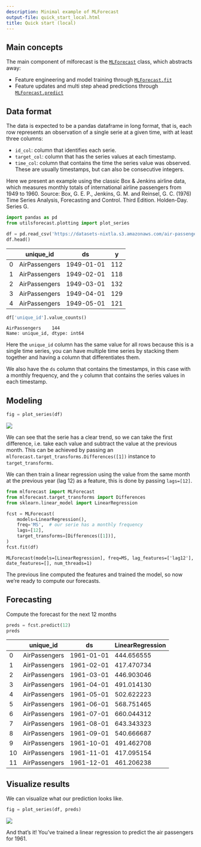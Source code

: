 ```yaml
---
description: Minimal example of MLForecast
output-file: quick_start_local.html
title: Quick start (local)
---
```



## Main concepts

The main component of mlforecast is the
[`MLForecast`](forecast.html#mlforecast)
class, which abstracts away:

-   Feature engineering and model training through
    [`MLForecast.fit`](forecast.html#mlforecast.fit)
-   Feature updates and multi step ahead predictions through
    [`MLForecast.predict`](forecast.html#mlforecast.predict)

## Data format

The data is expected to be a pandas dataframe in long format, that is,
each row represents an observation of a single serie at a given time,
with at least three columns:

-   `id_col`: column that identifies each serie.
-   `target_col`: column that has the series values at each timestamp.
-   `time_col`: column that contains the time the series value was
    observed. These are usually timestamps, but can also be consecutive
    integers.

Here we present an example using the classic Box & Jenkins airline data,
which measures monthly totals of international airline passengers from
1949 to 1960. Source: Box, G. E. P., Jenkins, G. M. and Reinsel, G. C.
(1976) Time Series Analysis, Forecasting and Control. Third Edition.
Holden-Day. Series G.

```python
import pandas as pd
from utilsforecast.plotting import plot_series
```


```python
df = pd.read_csv('https://datasets-nixtla.s3.amazonaws.com/air-passengers.csv', parse_dates=['ds'])
df.head()
```

|     | unique_id     | ds         | y   |
|-----|---------------|------------|-----|
| 0   | AirPassengers | 1949-01-01 | 112 |
| 1   | AirPassengers | 1949-02-01 | 118 |
| 2   | AirPassengers | 1949-03-01 | 132 |
| 3   | AirPassengers | 1949-04-01 | 129 |
| 4   | AirPassengers | 1949-05-01 | 121 |

```python
df['unique_id'].value_counts()
```

``` text
AirPassengers    144
Name: unique_id, dtype: int64
```

Here the `unique_id` column has the same value for all rows because this
is a single time series, you can have multiple time series by stacking
them together and having a column that differentiates them.

We also have the `ds` column that contains the timestamps, in this case
with a monthly frequency, and the `y` column that contains the series
values in each timestamp.

## Modeling

```python
fig = plot_series(df)
```

![](/mlforecast/docs/getting-started/../../figs/quick_start_local__eda.png)

We can see that the serie has a clear trend, so we can take the first
difference, i.e. take each value and subtract the value at the previous
month. This can be achieved by passing an
`mlforecast.target_transforms.Differences([1])` instance to
`target_transforms`.

We can then train a linear regression using the value from the same
month at the previous year (lag 12) as a feature, this is done by
passing `lags=[12]`.

```python
from mlforecast import MLForecast
from mlforecast.target_transforms import Differences
from sklearn.linear_model import LinearRegression
```


```python
fcst = MLForecast(
    models=LinearRegression(),
    freq='MS',  # our serie has a monthly frequency
    lags=[12],
    target_transforms=[Differences([1])],
)
fcst.fit(df)
```

``` text
MLForecast(models=[LinearRegression], freq=MS, lag_features=['lag12'], date_features=[], num_threads=1)
```

The previous line computed the features and trained the model, so now
we’re ready to compute our forecasts.

## Forecasting

Compute the forecast for the next 12 months

```python
preds = fcst.predict(12)
preds
```

|     | unique_id     | ds         | LinearRegression |
|-----|---------------|------------|------------------|
| 0   | AirPassengers | 1961-01-01 | 444.656555       |
| 1   | AirPassengers | 1961-02-01 | 417.470734       |
| 2   | AirPassengers | 1961-03-01 | 446.903046       |
| 3   | AirPassengers | 1961-04-01 | 491.014130       |
| 4   | AirPassengers | 1961-05-01 | 502.622223       |
| 5   | AirPassengers | 1961-06-01 | 568.751465       |
| 6   | AirPassengers | 1961-07-01 | 660.044312       |
| 7   | AirPassengers | 1961-08-01 | 643.343323       |
| 8   | AirPassengers | 1961-09-01 | 540.666687       |
| 9   | AirPassengers | 1961-10-01 | 491.462708       |
| 10  | AirPassengers | 1961-11-01 | 417.095154       |
| 11  | AirPassengers | 1961-12-01 | 461.206238       |

## Visualize results

We can visualize what our prediction looks like.

```python
fig = plot_series(df, preds)
```

![](/mlforecast/docs/getting-started/../../figs/quick_start_local__predictions.png)

And that’s it! You’ve trained a linear regression to predict the air
passengers for 1961.

